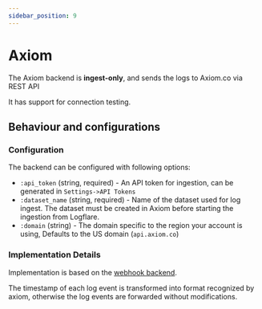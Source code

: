 ```yaml
---
sidebar_position: 9
---
```


# Axiom

The Axiom backend is **ingest-only**, and sends the logs to Axiom.co via REST API

It has support for connection testing.

## Behaviour and configurations

### Configuration

The backend can be configured with following options:

- `:api_token` (string, required) - An API token for ingestion, can be generated in `Settings->API Tokens`
- `:dataset_name` (string, required) - Name of the dataset used for log ingest.
  The dataset must be created in Axiom before starting the ingestion from Logflare.
- `:domain` (string) - The domain specific to the region your account is using,
    Defaults to the US domain (`api.axiom.co`)

### Implementation Details

Implementation is based on the [webhook backend](/backends/webhook).

The timestamp of each log event is transformed into format recognized by axiom,
otherwise the log events are forwarded without modifications.

